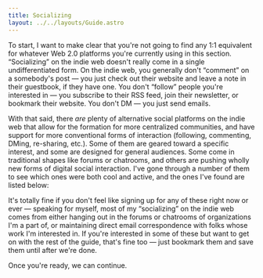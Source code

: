 ```yaml
---
title: Socializing
layout: ../../layouts/Guide.astro
---
```


To start, I want to make clear that you're not going to find any 1:1 equivalent for whatever Web 2.0 platforms you're currently using in this section. “Socializing” on the indie web doesn't really come in a single undifferentiated form. On the indie web, you generally don't “comment” on a somebody's post — you just check out their website and leave a note in their <Buzzword definition="A widget that allows people to leave messages on your website. It's very common on personal websites across the indie web.">guestbook</Buzzword>, if they have one. You don't “follow” people you're interested in — you subscribe to their RSS feed, join their newsletter, or bookmark their website. You don't DM — you just send emails.

With that said, there *are* plenty of alternative social platforms on the indie web that allow for the formation for more centralized communities, and have support for more conventional forms of interaction (following, commenting, DMing, re-sharing, etc.). Some of them are geared toward a specific interest, and some are designed for general audiences. Some come in traditional shapes like forums or chatrooms, and others are pushing wholly new forms of digital social interaction. I've gone through a number of them to see which ones were both cool and active, and the ones I've found are listed below:

<TechLiteracySelector client:only className="mb-4">
	<div slot="fallback" class="flex justify-center items-center h-48">
		<LoadingIndicator />
	</div>
</TechLiteracySelector>

It's totally fine if you don't feel like signing up for any of these right now or ever — speaking for myself, most of my “socializing” on the indie web comes from either hanging out in the forums or chatrooms of organizations I'm a part of, or maintaining direct email correspondence with folks whose work I'm interested in. If you're interested in some of these but want to get on with the rest of the guide, that's fine too — just bookmark them and save them until after we're done.

Once you're ready, we can continue.

<GuidePrevNext />
